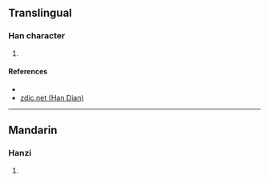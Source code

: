 {{character info/new}}
==Translingual==

===Han character===
{{Han char|rn=85|rad=水|as=11|sn=14|four=|canj=EHTO,EWLO,XEWLO|ids=⿰氵⿱罒𧰨}}

# {{defn|Han|sort=水11}}

====References====
* {{Han ref|kx=0648.281|hdz=31724.011|uh=6F48|ud=28488}}
* [http://www.zdic.net/z/1d/js/6F48.htm zdic.net (Han Dian)]

----

==Mandarin==

===Hanzi===
{{cmn-hanzi|pin=[[zōng]] ([[zong1]])|wg=tsung<sup>1</sup>}}

# {{defn|lang=cmn|sort=水11}}